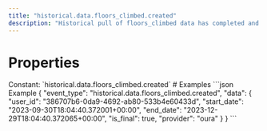 ```yaml
---
title: "historical.data.floors_climbed.created"
description: "Historical pull of floors_climbed data has completed and you can now pull data for this resource."
---
```

# Properties
<ResponseField name="event_type" type="const string" required="true">
Constant: `historical.data.floors_climbed.created`
</ResponseField>
<ResponseField name="data" type="HistoricalDataCreated" required="true">
<Expandable title="HistoricalDataCreated" defaultOpen="true">
<ResponseField name="user_id" type="string" required="true">
</ResponseField>
<ResponseField name="start_date" type="string" required="true">
</ResponseField>
<ResponseField name="end_date" type="string" required="true">
</ResponseField>
<ResponseField name="is_final" type="boolean" required="true">
</ResponseField>
<ResponseField name="provider" type="string" required="true">
</ResponseField>
</Expandable>
</ResponseField>
# Examples
<CodeGroup>
```json Example
{
  "event_type": "historical.data.floors_climbed.created",
  "data": {
    "user_id": "386707b6-0da9-4692-ab80-533b4e60433d",
    "start_date": "2023-09-30T18:04:40.372001+00:00",
    "end_date": "2023-12-29T18:04:40.372065+00:00",
    "is_final": true,
    "provider": "oura"
  }
}
```
</CodeGroup>
